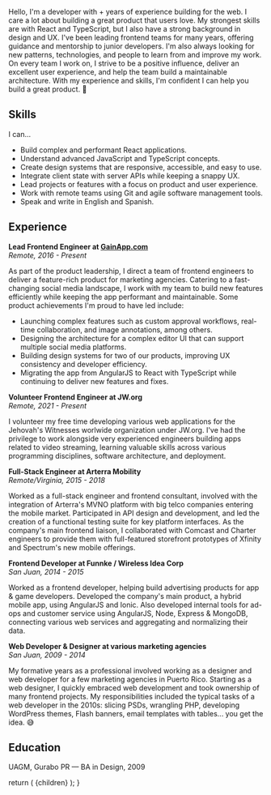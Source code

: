 
Hello, I'm a developer with <CountYears from={2009} />+ years of experience building for the web. I care a lot about building a great product that users love. My strongest skills are with React and TypeScript, but I also have a strong background in design and UX. I've been leading frontend teams for many years, offering guidance and mentorship to junior developers. I'm also always looking for new patterns, technologies, and people to learn from and improve my work. On every team I work on, I strive to be a positive influence, deliver an excellent user experience, and help the team build a maintainable architecture. With my experience and skills, I'm confident I can help you build a great product. 🚀

## Skills

I can...

- Build complex and performant React applications.
- Understand advanced JavaScript and TypeScript concepts.
- Create design systems that are responsive, accessible, and easy to use.
- Integrate client state with server APIs while keeping a snappy UX.
- Lead projects or features with a focus on product and user experience.
- Work with remote teams using Git and agile software management tools.
- Speak and write in English and Spanish.

## Experience

**Lead Frontend Engineer at <a href="https://gainapp.com/" className="no-underline " target="_blank" rel="noopener noreferrer">GainApp.com</a>**<br />
_Remote, 2016 - Present_

As part of the product leadership, I direct a team of frontend engineers to deliver a feature-rich product for marketing agencies. Catering to a fast-changing social media landscape, I work with my team to build new features efficiently while keeping
the app performant and maintainable. Some product achievements I'm proud to have led include:

- Launching complex features such as custom approval workflows, real-time collaboration, and image annotations, among others.
- Designing the architecture for a complex editor UI that can support multiple social media platforms.
- Building design systems for two of our products, improving UX consistency and developer efficiency.
- Migrating the app from AngularJS to React with TypeScript while continuing to deliver new features and fixes.

**Volunteer Frontend Engineer at JW.org**<br />
_Remote, 2021 - Present_

I volunteer my free time developing various web applications for the Jehovah's Witnesses worlwide organization under JW.org. I've had the privilege to work alongside very experienced engineers building apps related to video streaming, learning valuable skills across various programming disciplines, software architecture, and deployment.

**Full-Stack Engineer at Arterra Mobility**<br />
_Remote/Virginia, 2015 - 2018_

Worked as a full-stack engineer and frontend consultant, involved with the integration of Arterra's MVNO platform with big telco companies entering the mobile market. Participated in API design and development, and led the creation of a functional testing suite for key platform interfaces. As the company's main frontend liaison, I collaborated with Comcast and Charter engineers to provide them with full-featured storefront prototypes of Xfinity and Spectrum's new mobile offerings.

**Frontend Developer at Funnke / Wireless Idea Corp**<br />
_San Juan, 2014 - 2015_

Worked as a frontend developer, helping build advertising products for app & game developers. Developed the company's main product, a hybrid mobile app, using AngularJS and Ionic. Also developed internal tools for ad-ops and customer service using AngularJS, Node, Express & MongoDB, connecting various web services and aggregating and normalizing their data.

**Web Developer & Designer at various marketing agencies**<br />
_San Juan, 2009 - 2014_

My formative years as a professional involved working as a designer and web developer for a few marketing agencies in Puerto Rico. Starting as a web designer, I quickly embraced web development and took ownership of many frontend projects. My responsibilities included the typical tasks of a web developer in the 2010s: slicing PSDs, wrangling PHP, developing WordPress themes, Flash banners, email templates with tables... you get the idea. 😅

## Education

UAGM, Gurabo PR — BA in Design, 2009

  return (
    <MdxResumeLayout documentTitle="Yadiel Arroyo - Front-End Developer">
      {children}
    </MdxResumeLayout>
  );
}
